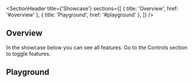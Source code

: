 
<Meta of={ShowcaseStories} />

<SectionHeader
  title={'Showcase'}
  sections={[
    { title: 'Overview', href: '#overview' },
    { title: 'Playground', href: '#playground' },
  ]}
/>

## Overview

In the showcase below you can see all features. Go to the Controls section to toggle features. 

## Playground

<Canvas of={ShowcaseStories.Playground} />
